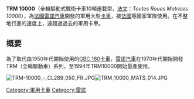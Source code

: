 {{Multiple issues|
{{Expand language|1=fr|time=2021-07-30T08:45:07+00:00}}
{{Unreferenced|time=2021-07-30T08:45:07+00:00}}
}}
{{Infobox Weapon
| name=TRM 10000
|        image=[[File:_TRM-10000_Citerne_014_FR.JPG|250px]]
|      caption=TRM10000
|origin=[[法國|法國]]
|type=[[卡車|卡車]]
<!-- 服役記錄 -->
|service= 1994年至今
|used_by=[[法國|法國]]
|wars= 
<!-- 生產歷史 -->
|designer= [[雷諾汽車|雷諾汽車]]
|design_date=1970年
|manufacturer=[[雷諾汽車|雷諾汽車]]
|unit_cost=
|production_date=1994年
|number=
|variants= 
|is_vehicle=yes
|       length=9.45m 
|        width=2.5m 
|       height=3.06m(車體)
|       weight=13.540噸(未加武器)
|   suspension=[[四輪驅動|四輪驅動]]
|   speed=89km/h
|        vehicle_range=1,000km
|      primary_armament=
|    secondary_armament=
|       armour=
|       engine=直列6汽缸液冷[[柴油引擎|柴油引擎]]
|           kW=91.9
|         crew=2車員+26步兵
|    engine_power= 275pps（之後為323ps）
|        pw_ratio= 
|clearance=
}}

'''TRM 10000'''（全輪驅動式戰術卡車10噸運載型，[[法文|法文]]：''Toutes Roues Motrices 10000''），為[[法國|法國]][[雷諾汽車|雷諾汽車]]開發的軍用大型[[卡車|卡車]]，被[[法國|法國]]等國家軍隊使用。在不整地行進的速度上，遠超過過去的軍用卡車。

== 概要 ==
為了取代由1950年代開始使用的[[GBC_180|GBC 180]][[卡車|卡車]]，[[雷諾汽車|雷諾汽車]]在1970年代開始開發TRM（全輪驅動車）系列，至1994年TRM10000開始量產使用。

[[File:TRM-10000_-_CL289_050_FR.JPG|thumb]][[File:TRM_10000_MATS_014.JPG|thumb]]

[[Category:軍用卡車|Category:軍用卡車]]
[[Category:雷諾|Category:雷諾]]